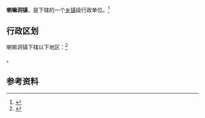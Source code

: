 {{中国乡级行政区|21/14/22/102/000}}

'''喇嘛洞镇'''，是{{PRC admin/fullname|21/14/22/102/000|3}}下辖的一个[[乡镇|乡镇]]级行政单位。<ref>{{PRC admin/ref sgc|{{PRC admin/parent|21/14/22/102/000}}}}</ref>

== 行政区划 ==

喇嘛洞镇下辖以下地区：<ref>{{PRC admin/ref sgc|21/14/22/102/000}}</ref>

{{PRC admin/children|21/14/22/102/000}}。

== 参考资料 ==

{{reflist}}

{{行政区划小作品}}
{{PRC admin/navcat|21/14/22/102/000}}